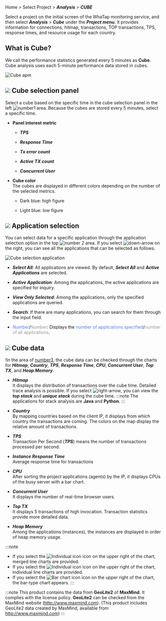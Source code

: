 Home > Select Project > **_Analysis_** > **_CUBE_**

Select a project on the initial screen of the WhaTap monitoring service, and then select **_Analysis_** > **_Cube_** under the **_Project menu_**. It provides information for connections, hitmap, transactions, TOP transactions, TPS, response times, and resource usage for each country.

<!-- It provides information for connections, hitmap, transactions, TOP transactions, TPS, response times, and resource usage for each country. -->

## What is Cube?

We call the performance statistics generated every 5 minutes as **Cube**. Cube analysis uses each 5-minute performance data stored in cubes.

![Cube apm](/img/cube-apm.png)

<!-- <ProdImg img='cube.png' desc='큐브' /> -->

## ![](/img/number-01.png) Cube selection panel

Select a cube based on the specific time in the cube selection panel in the left ![number1](/img/number-01.png) area. Because the cubes are stored every 5 minutes, select a specific time. 

-   **Panel interest metric**

    -   **_TPS_**

    -   **_Response Time_**

    -   **_Tx error count_**

    -   **_Active TX count_**

    -   **_Concurrent User_**

<!-- 이미지 및 패널 지표 안내는 재기술 필요해서 현재는 생략 상태 -->

-   **Cube color**<br/>
    The cubes are displayed in different colors depending on the number of the selected metrics.

    -   <span class='highfg'>Dark blue</span>: <span class='highfg'>high figure</span>

    -   <span class='lowfg'>Light blue</span>: <span class='lowfg'>low figure</span>

## ![](/img/number-02.png) Application selection

You can select data for a specific application through the application selection option in the top ![number 2](/img/number-02.png) area. If you select ![down-arrow](/img/down-arrow.svg) on the right, you can see all the applications that can be selected as follows. 

![Cube selection application](/img/cube-select-app.png)

-   **_Select All_**: All applications are viewed. By default, **_Select All_** and **_Active Applications_** are selected. 

-   **_Active Application_**: Among the applications, the active applications are specified for inquiry. 

-   **_View Only Selected_**: Among the applications, only the specified applications are queried. 

-   **_Search_**: If there are many applications, you can search for them through the input field.

-   <font color='5B7DEC'>Number</font>/<font color='979797'>Number</font>: Displays the <font color='5B7DEC'>number of applications specified</font>/<font color='979797 '>number of all applications</font>.

<!-- ![cube-select-apm-data](https://img.whatap.io/media/images/Screenshot_2020-12-15_W_JAVA_DEMO_5490_-_Application_Monitoring21.png) -->

## ![](/img/number-03.png) Cube data

<!-- 상기와 같이 현재는 생략 상태 -->

!In the area of [number3](/img/number-03.png), the cube data can be checked through the charts for **_Hitmap_**, **_Country_**, **_TPS_**, **_Response Time_**, **_CPU_**, **_Concurrent User_**, **_Top TX_**, and **_Heap Memory_**.

-   **_Hitmap_**<br/>
      It displays the distribution of transactions over the cube time. Detailed trace analysis is possible. 
      If you select ![right-arrow](/img/right-arrow.svg), you can view the **_top stack_** and **_unique stack_** during the cube time.
    :::note
    The applications for stack analysis are **Java** and **Python**. 
    :::

-   **_Country_**<br/>
    By mapping countries based on the client IP, it displays from which country the transactions are coming. The colors on the map display the relative amount of transactions.

-   **_TPS_**<br/>
    Transaction Per Second (**_TPS_**) means the number of transactions processed per second.

-   **_Instance Response Time_**<br/>
    Average response time for transactions

-   **_CPU_**<br/>
    After sorting the project applications (agents) by the IP, it displays CPUs of the busy server with a bar chart.

-   **_Concurrent User_**<br/>
    It displays the number of real-time browser users. 

-   **_Top TX_**<br/>
    It displays 5 transactions of high invocation. Transaction statistics provide more detailed data.

-   **_Heap Memory_**<br/>
    Among the applications (instances), the instances are displayed in order of heap memory usage.

:::note

-   If you select the ![Individual icon](/img/ic-line.svg) icon on the upper right of the chart, merged line charts are provided.
-   If you select the ![Individual icon](/img/ic-multiline-chart.svg) icon on the upper right of the chart, individual line charts are provided.
-   If you select the ![Bar chart icon](/img/ic-dashboard-bar-chart.svg) icon on the upper right of the chart, the bar-type chart appears.
    :::

:::note
This product contains the data from **GeoLite2** of **MaxMind**. It complies with the license policy. **GeoLite2** can be checked from the MaxMind website (http://www.maxmind.com). (This product includes GeoLite2 data created by MaxMind, available from http://www.maxmind.com)
:::

<!--   애플리케이션(인스턴스) 중 힙 메모리를 많이 사용한 상위 인스턴스 5개를 보여줍니다. -->
